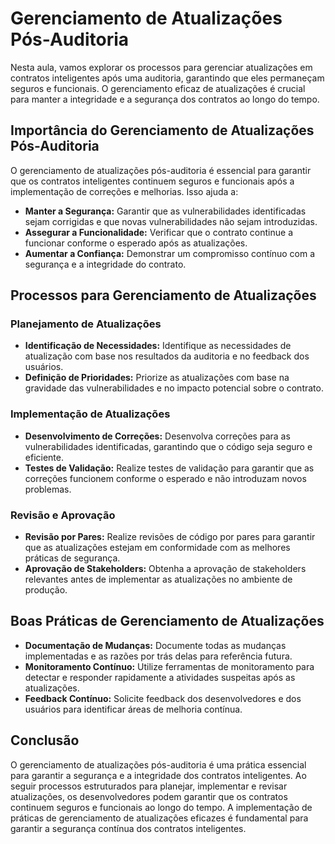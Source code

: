 # Gerenciamento de Atualizações Pós-Auditoria

Nesta aula, vamos explorar os processos para gerenciar atualizações em contratos inteligentes após uma auditoria, garantindo que eles permaneçam seguros e funcionais. O gerenciamento eficaz de atualizações é crucial para manter a integridade e a segurança dos contratos ao longo do tempo.

## Importância do Gerenciamento de Atualizações Pós-Auditoria

O gerenciamento de atualizações pós-auditoria é essencial para garantir que os contratos inteligentes continuem seguros e funcionais após a implementação de correções e melhorias. Isso ajuda a:

- **Manter a Segurança:** Garantir que as vulnerabilidades identificadas sejam corrigidas e que novas vulnerabilidades não sejam introduzidas.
- **Assegurar a Funcionalidade:** Verificar que o contrato continue a funcionar conforme o esperado após as atualizações.
- **Aumentar a Confiança:** Demonstrar um compromisso contínuo com a segurança e a integridade do contrato.

## Processos para Gerenciamento de Atualizações

### Planejamento de Atualizações

- **Identificação de Necessidades:** Identifique as necessidades de atualização com base nos resultados da auditoria e no feedback dos usuários.
- **Definição de Prioridades:** Priorize as atualizações com base na gravidade das vulnerabilidades e no impacto potencial sobre o contrato.

### Implementação de Atualizações

- **Desenvolvimento de Correções:** Desenvolva correções para as vulnerabilidades identificadas, garantindo que o código seja seguro e eficiente.
- **Testes de Validação:** Realize testes de validação para garantir que as correções funcionem conforme o esperado e não introduzam novos problemas.

### Revisão e Aprovação

- **Revisão por Pares:** Realize revisões de código por pares para garantir que as atualizações estejam em conformidade com as melhores práticas de segurança.
- **Aprovação de Stakeholders:** Obtenha a aprovação de stakeholders relevantes antes de implementar as atualizações no ambiente de produção.

## Boas Práticas de Gerenciamento de Atualizações

- **Documentação de Mudanças:** Documente todas as mudanças implementadas e as razões por trás delas para referência futura.
- **Monitoramento Contínuo:** Utilize ferramentas de monitoramento para detectar e responder rapidamente a atividades suspeitas após as atualizações.
- **Feedback Contínuo:** Solicite feedback dos desenvolvedores e dos usuários para identificar áreas de melhoria contínua.

## Conclusão

O gerenciamento de atualizações pós-auditoria é uma prática essencial para garantir a segurança e a integridade dos contratos inteligentes. Ao seguir processos estruturados para planejar, implementar e revisar atualizações, os desenvolvedores podem garantir que os contratos continuem seguros e funcionais ao longo do tempo. A implementação de práticas de gerenciamento de atualizações eficazes é fundamental para garantir a segurança contínua dos contratos inteligentes.
